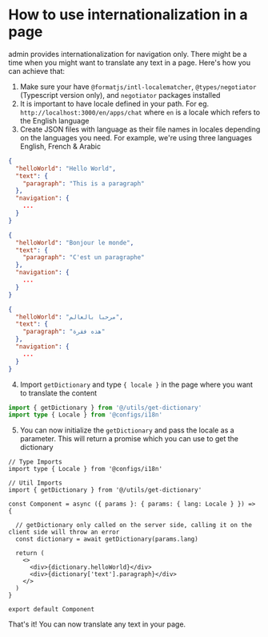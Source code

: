 # How to use internationalization in a page


<TemplateName /> admin provides internationalization for navigation only. There might be a time when you might want to translate any text in a page. Here's how you can achieve that:

1. Make sure your have `@formatjs/intl-localematcher`, `@types/negotiator` (Typescript version only), and `negotiator` packages installed
2. It is important to have locale defined in your path. For eg. `http://localhost:3000/en/apps/chat` where `en` is a locale which refers to the English language
3. Create JSON files with language as their file names in locales depending on the languages you need. For example, we're using three languages English, French & Arabic

  ```json title="en.json"
  {
    "helloWorld": "Hello World",
    "text": {
      "paragraph": "This is a paragraph"
    },
    "navigation": {
      ...
    }
  }
  ```

  ```json title="fr.json"
  {
    "helloWorld": "Bonjour le monde",
    "text": {
      "paragraph": "C'est un paragraphe"
    },
    "navigation": {
      ...
    }
  }
  ```

  ```json title="ar.json"
  {
    "helloWorld": "مرحبا بالعالم",
    "text": {
      "paragraph": "هذه فقرة"
    },
    "navigation": {
      ...
    }
  }
  ```

4. Import `getDictionary` and type `{ locale }` in the page where you want to translate the content

  ```ts
  import { getDictionary } from '@/utils/get-dictionary'
  import type { Locale } from '@configs/i18n'
  ```

5. You can now initialize the `getDictionary` and pass the locale as a parameter. This will return a promise which you can use to get the dictionary

  ```tsx
  // Type Imports
  import type { Locale } from '@configs/i18n'

  // Util Imports
  import { getDictionary } from '@/utils/get-dictionary'

  const Component = async ({ params }: { params: { lang: Locale } }) => {
    
    // getDictionary only called on the server side, calling it on the client side will throw an error
    const dictionary = await getDictionary(params.lang)

    return (
      <>
        <div>{dictionary.helloWorld}</div>
        <div>{dictionary['text'].paragraph}</div>
      </>
    )
  }

  export default Component
  ```

That's it! You can now translate any text in your page.
